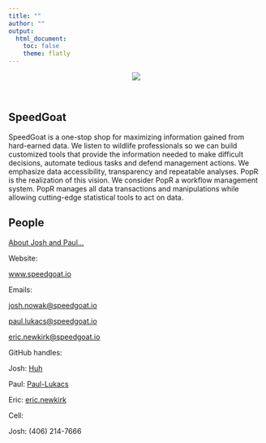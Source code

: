 ```yaml
---
title: ""
author: ""
output:
  html_document:
    toc: false
    theme: flatly
---
```


<center>
  <img src = "./www/SG_Horizontal_Transparent_RGB.png">
</center>

<br>

## SpeedGoat

SpeedGoat is a one-stop shop for maximizing information gained from hard-earned data. We listen to wildlife professionals so we can build customized tools that provide the information needed to make difficult decisions, automate tedious tasks and defend management actions. We emphasize data accessibility, transparency and repeatable analyses.  PopR is the realization of this vision.  We consider PopR a workflow management system.  PopR manages all data transactions and manipulations while allowing cutting-edge statistical tools to act on data.

## People
[About Josh and Paul...](https://www.speedgoat.io/story/)

Website:

[www.speedgoat.io](www.speedgoat.io)

Emails:

<a href="mailto:josh.nowak@speedgoat.io?Subject=PopR%20again" target="_top">josh.nowak@speedgoat.io</a> 

<a href="mailto:paul.lukacs@speedgoat.io?Subject=PopR%20again" target="_top">paul.lukacs@speedgoat.io</a> 

<a href="mailto:eric.newkirk@speedgoat.io?Subject=PopR%20again" target="_top">eric.newkirk@speedgoat.io</a>
  
GitHub handles: 

Josh: [Huh](https://github.com/Huh)

Paul: [Paul-Lukacs](https://github.com/paul-lukacs)

Eric: [eric.newkirk](https://github.com/ericnewkirk)

Cell:

Josh: (406) 214-7666

<br>